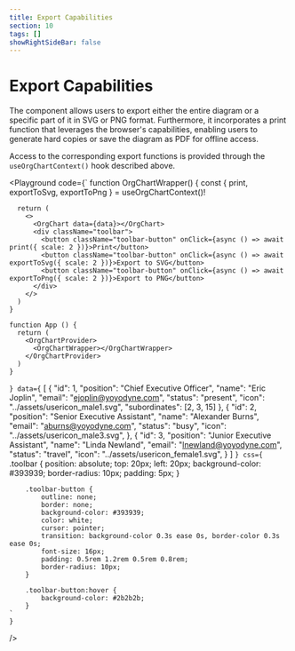 ```yaml
---
title: Export Capabilities
section: 10
tags: []
showRightSideBar: false
---
```


# Export Capabilities

The component allows users to export either the entire diagram or a specific part of it in SVG or PNG format.
Furthermore, it incorporates a print function that leverages the browser's capabilities, enabling users to generate
hard copies or save the diagram as PDF for offline access.

Access to the corresponding export functions is provided through the `useOrgChartContext()` hook described above.

<Playground
    code={`
function OrgChartWrapper() {
  const { print, exportToSvg, exportToPng } = useOrgChartContext()!

      return (
        <>
          <OrgChart data={data}></OrgChart>
          <div className="toolbar">
            <button className="toolbar-button" onClick={async () => await print({ scale: 2 })}>Print</button>
            <button className="toolbar-button" onClick={async () => await exportToSvg({ scale: 2 })}>Export to SVG</button>
            <button className="toolbar-button" onClick={async () => await exportToPng({ scale: 2 })}>Export to PNG</button>
          </div>
        </>
      )
    }

    function App () {
      return (
        <OrgChartProvider>
          <OrgChartWrapper></OrgChartWrapper>
        </OrgChartProvider>
      )
    }
`}
    data={`
    [
     {
       "id": 1,
       "position": "Chief Executive Officer",
       "name": "Eric Joplin",
       "email": "ejoplin@yoyodyne.com",
       "status": "present",
       "icon": "../assets/usericon_male1.svg",
       "subordinates": [2, 3, 15]
     },
     {
       "id": 2,
       "position": "Senior Executive Assistant",
       "name": "Alexander Burns",
       "email": "aburns@yoyodyne.com",
       "status": "busy",
       "icon": "../assets/usericon_male3.svg",
     },
     {
       "id": 3,
       "position": "Junior Executive Assistant",
       "name": "Linda Newland",
       "email": "lnewland@yoyodyne.com",
       "status": "travel",
       "icon": "../assets/usericon_female1.svg",
     }
   ]
  `}
    css={`
        .toolbar {
            position: absolute;
            top: 20px;
            left: 20px;
            background-color: #393939;
            border-radius: 10px;
            padding: 5px;
        }

        .toolbar-button {
            outline: none;
            border: none;
            background-color: #393939;
            color: white;
            cursor: pointer;
            transition: background-color 0.3s ease 0s, border-color 0.3s ease 0s;
            font-size: 16px;
            padding: 0.5rem 1.2rem 0.5rem 0.8rem;
            border-radius: 10px;
        }

        .toolbar-button:hover {
            background-color: #2b2b2b;
        }
    `
    }
/>

